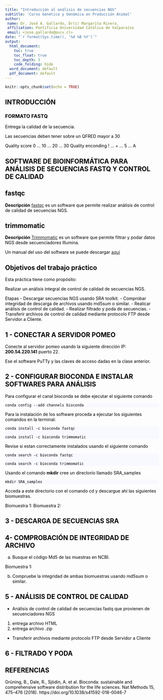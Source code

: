 ```yaml
---
title: "Introducción al análisis de secuencias NGS"
subtitle: 'Curso Genética y Genómica en Producción Animal'
author:
 name: Dr. José A. Gallardo, Dr(c) Margarita Rivera.
 affiliation: Pontificia Universidad Católica de Valparaíso
 email: <jose.gallardo@pucv.cl>
date: "`r format(Sys.time(), '%d %B %Y')`"
output:
  html_document:
    toc: true
    toc_float: true
    toc_depth: 3
    code_folding: hide
  word_document: default
  pdf_document: default
---
```


<style>
#TOC {
  color: black;
  font-familiy: Calibri;
  font-size: 14px;
  border-color: #708090; 
}
body {
   color: black;
   font-familiy: Calibri;
}

pre {
  color: black;
  background-color: #F8F8FF;
}
# header {
  color: #800000;
  font-familiy: Calibri;
  background-color: #F5F5F5;
  opacity: 0.8;
  font-size: 16px;
}
</style>

```r
knitr::opts_chunk$set(echo = TRUE)

```

## INTRODUCCIÓN

### FORMATO FASTQ

Entrega la calidad de la secuencia.

Las secuencias deben tener sobre un QFRED mayor a 30

Quality score     0 ... 10 ... 20 ... 30
Quality enconding ! ... +  ... 5  ... A

## SOFTWARE DE BIOINFORMÁTICA PARA ANÁLISIS DE SECUENCIAS FASTQ Y CONTROL DE CALIDAD

## **fastqc**

**Descripción**
[fastqc](http://www.bioinformatics.babraham.ac.uk/projects/fastqc/) es un software que permite realizar análisis de control de calidad de secuencias NGS.

## **trimmomatic**

**Descripción**
[Trimmomatic](http://www.usadellab.org/cms/?page=trimmomatic) es un software que permite filtrar y podar datos NGS desde secuenciadores Illumina. 

Un manual del uso del software se puede descargar [aquí](http://www.usadellab.org/cms/uploads/supplementary/Trimmomatic/TrimmomaticManual_V0.32.pdf)

## Objetivos del trabajo práctico

Esta práctica tiene como propósito:

Realizar un análisis integral de control de calidad de secuencias NGS.

Etapas
- Descargar secuencias NGS usando SRA toolkit.
- Comprobar integridad de descarga de archivos usando md5sum o similar.
- Realicar análisis de control de calidad.
- Realizar filtrado y poda de secuencias.
- Transferir archivos de control de calidad mediante protocolo FTP desde Servidor a Cliente.


## 1 - CONECTAR A SERVIDOR POMEO

Conecte al servidor pomeo usando la siguiente dirección IP: **200.54.220.141** puerto 22.

Ese el software PuTTy y las claves de acceso dadas en la clase anterior.

## 2 - CONFIGURAR BIOCONDA E INSTALAR SOFTWARES PARA ANÁLISIS

Para configurar el canal bioconda se debe ejecutar el siguiente comando

    conda config --add channels bioconda
    
Para la instalación de los software proceda a ejecutar los siguientes comandos en la terminal:

    conda install -c bioconda fastqc

    conda install -c bioconda trimmomatic

Revise si estan correctamente instalados usando el siguiente comando

    conda search -c bioconda fastqc
    
    conda search -c bioconda trimmomatic

Usando el comando **mkdir** cree un directorio llamado SRA_samples

    mkdir SRA_samples

Acceda a este directorio con el comando cd y descargue ahí las siguientes biomuestras.

Biomuestra 1:
Biomuestra 2:

## 3 - DESCARGA DE SECUENCIAS SRA


## 4- COMPROBACIÓN DE INTEGRIDAD DE ARCHIVO

a) Busque el código Md5 de las muestras en NCBI.

Biomuestra 1: 

b) Compruebe la integridad de ambas biomuestras usando md5sum o similar.


## 5 - ANÁLISIS DE CONTROL DE CALIDAD

- Análisis de control de calidad de secuencias fastq que provienen de secuenciadores NGS

1. entrega archivo HTML
2. entrega archivo .zip


- Transferir archivos mediante protocolo FTP desde Servidor a Cliente


## 6 - FILTRADO Y PODA


## REFERENCIAS

Grüning, B., Dale, R., Sjödin, A. et al. Bioconda: sustainable and comprehensive software distribution for the life sciences. Nat Methods 15, 475–476 (2018). https://doi.org/10.1038/s41592-018-0046-7 

